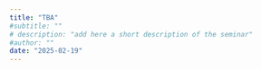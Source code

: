 ```yaml
---
title: "TBA"
#subtitle: "" 
# description: "add here a short description of the seminar" 
#author: ""
date: "2025-02-19"
---
```

